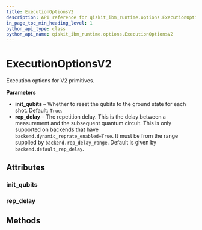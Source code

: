 ```yaml
---
title: ExecutionOptionsV2
description: API reference for qiskit_ibm_runtime.options.ExecutionOptionsV2
in_page_toc_min_heading_level: 1
python_api_type: class
python_api_name: qiskit_ibm_runtime.options.ExecutionOptionsV2
---
```


# ExecutionOptionsV2

<Class id="qiskit_ibm_runtime.options.ExecutionOptionsV2" isDedicatedPage={true} github="https://github.com/Qiskit/qiskit-ibm-runtime/tree/stable/0.22/qiskit_ibm_runtime/options/execution_options.py#L20-L37" signature="ExecutionOptionsV2(*args, **kwargs)">
  Execution options for V2 primitives.

  **Parameters**

  *   **init\_qubits** – Whether to reset the qubits to the ground state for each shot. Default: `True`.
  *   **rep\_delay** – The repetition delay. This is the delay between a measurement and the subsequent quantum circuit. This is only supported on backends that have `backend.dynamic_reprate_enabled=True`. It must be from the range supplied by `backend.rep_delay_range`. Default is given by `backend.default_rep_delay`.

  ## Attributes

  ### init\_qubits

  <Attribute id="qiskit_ibm_runtime.options.ExecutionOptionsV2.init_qubits" name="init_qubits" attributeTypeHint="UnsetType | bool" attributeValue="= Unset" />

  ### rep\_delay

  <Attribute id="qiskit_ibm_runtime.options.ExecutionOptionsV2.rep_delay" name="rep_delay" attributeTypeHint="UnsetType | float" attributeValue="= Unset" />

  ## Methods
</Class>

